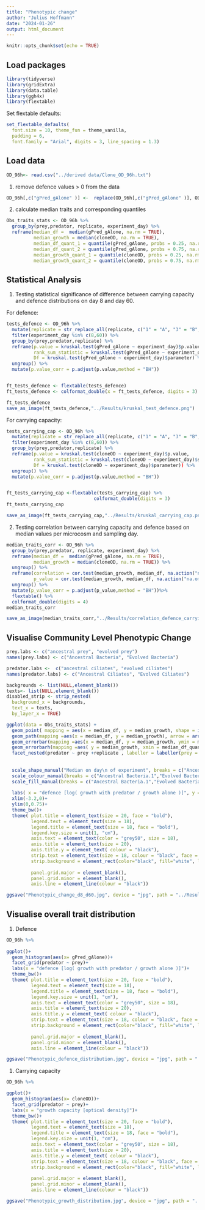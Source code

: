 ---
title: "Phenotypic change"
author: "Julius Hoffmann"
date: "2024-01-26"
output: html_document
---

```{r setup, include=FALSE}
knitr::opts_chunk$set(echo = TRUE)
```

## Load packages

```{r , message=FALSE}
library(tidyverse)
library(gridExtra)
library(data.table)
library(ggh4x)
library(flextable)
```

Set flextable defaults:

```{r}
set_flextable_defaults(
  font.size = 10, theme_fun = theme_vanilla,
  padding = 6,
  font.family = "Arial", digits = 3, line_spacing = 1.3)
```


## Load data

```{r pressure, echo=FALSE}
OD_96h<- read.csv("../derived data/Clone_OD_96h.txt")
```

1) remove defence values > 0 from the data
```{r}
OD_96h[,c("gPred_gAlone" )] <-  replace(OD_96h[,c("gPred_gAlone" )], OD_96h[,c("gPred_gAlone" )] > 0, c(NA))
```

2) calculate median traits and corresponding quantiles

```{r}

Obs_traits_stats <- OD_96h %>% 
  group_by(prey,predator, replicate, experiment_day) %>% 
  reframe(median_df =  median(gPred_gAlone, na.rm = TRUE),
          median_growth = median(cloneOD, na.rm = TRUE),
          median_df_quant_1 = quantile(gPred_gAlone, probs = 0.25, na.rm = TRUE), 
          median_df_quant_2 = quantile(gPred_gAlone, probs = 0.75, na.rm = TRUE),
          median_growth_quant_1 = quantile(cloneOD, probs = 0.25, na.rm = TRUE), 
          median_growth_quant_2 = quantile(cloneOD, probs = 0.75, na.rm = TRUE))

```

## Statistical Analysis
1) Testing statistical significance of difference between carrying capacity and defence distributions on day 8 and day 60.

For defence:
```{r}
tests_defence <- OD_96h %>% 
  mutate(replicate = str_replace_all(replicate, c("1" = "A", "3" = "B", "5" = "C"))) %>% 
  filter(experiment_day %in% c(8,60)) %>% 
  group_by(prey,predator,replicate) %>% 
  reframe(p.value = kruskal.test(gPred_gAlone ~ experiment_day)$p.value,
          rank_sum_statistic = kruskal.test(gPred_gAlone ~ experiment_day)$statistic,
          Df = kruskal.test(gPred_gAlone ~ experiment_day)$parameter) %>% 
  ungroup() %>% 
  mutate(p.value_corr = p.adjust(p.value,method = "BH"))


ft_tests_defence <- flextable(tests_defence) 
ft_tests_defence <- colformat_double(x = ft_tests_defence, digits = 3)

ft_tests_defence 
save_as_image(ft_tests_defence,"../Results/kruskal_test_defence.png")
```

For carrying capacity:
```{r}
tests_carrying_cap <- OD_96h %>% 
  mutate(replicate = str_replace_all(replicate, c("1" = "A", "3" = "B", "5" = "C"))) %>% 
  filter(experiment_day %in% c(8,60)) %>% 
  group_by(prey,predator,replicate) %>% 
  reframe(p.value = kruskal.test(cloneOD ~ experiment_day)$p.value,
          rank_sum_statistic = kruskal.test(cloneOD ~ experiment_day)$statistic,
          Df = kruskal.test(cloneOD ~ experiment_day)$parameter)) %>% 
  ungroup() %>% 
  mutate(p.value_corr = p.adjust(p.value,method = "BH")) 


ft_tests_carrying_cap <-flextable(tests_carrying_cap) %>% 
                                colformat_double(digits = 3)
ft_tests_carrying_cap

save_as_image(ft_tests_carrying_cap,"../Results/kruskal_carrying_cap.png")
```


2) Testing correlation between carrying capacity and defence based on median values per microcosm and sampling day.

```{r}

median_traits_corr <- OD_96h %>% 
  group_by(prey,predator, replicate, experiment_day) %>% 
  reframe(median_df =  median(gPred_gAlone, na.rm = TRUE),
          median_growth = median(cloneOD, na.rm = TRUE)) %>% 
  ungroup() %>% 
  reframe(correlation = cor.test(median_growth, median_df, na.action("na.omit"),method = "kendall")$estimate,
          p_value = cor.test(median_growth, median_df, na.action("na.omit"),method = "kendall")$p.value) %>% 
  ungroup() %>% 
  mutate(p_value_corr = p.adjust(p_value,method = "BH"))%>% 
  flextable() %>% 
  colformat_double(digits = 4)
median_traits_corr

save_as_image(median_traits_corr,"../Results/correlation_defence_carrying_cap.png")
```


## Visualise Community Level Phenotypic Change

```{r, echo=FALSE}
prey.labs <- c("ancestral prey", "evolved prey")
names(prey.labs) <- c("Ancestral Bacteria", "Evolved Bacteria")

predator.labs <-  c("ancestral ciliates", "evolved ciliates")
names(predator.labs) <- c("Ancestral Ciliates", "Evolved Ciliates")

backgrounds <- list(NULL,element_blank())
texts<- list(NULL,element_blank())
disabled_strip <- strip_nested(
  background_x = backgrounds,
  text_x = texts,
  by_layer_x = TRUE)

ggplot(data = Obs_traits_stats) +
  geom_point( mapping = aes(x = median_df, y = median_growth, shape = interaction(predator,experiment_day), colour = interaction(prey,replicate), fill=interaction(prey,replicate) ),size = 4, stroke = 1.6)+
  geom_path(mapping =aes(x = median_df, y = median_growth), arrow = arrow(length=unit(0.3,"cm"),type = "closed",angle = 20), colour = "#000000", linewidth = 0.8) +
  geom_errorbar(mapping =aes(x = median_df, y = median_growth, ymin = median_growth_quant_1, ymax = median_growth_quant_2), width=.00, linewidth = 0.6)+
  geom_errorbarh(mapping =aes( y = median_growth, xmin = median_df_quant_1, xmax = median_df_quant_2), height=.00, linewidth = 0.6)+
  facet_nested(predator ~ prey +replicate , labeller = labeller(prey = prey.labs, predator = predator.labs), strip = disabled_strip)+
  
  
  scale_shape_manual("Median on day\n of experiment", breaks = c("Ancestral Ciliates.8","Ancestral Ciliates.28","Ancestral Ciliates.60","Evolved Ciliates.8", "Evolved Ciliates.28","Evolved Ciliates.60"), values = c(1,21,19,2,24,17) ,guide = "none")+
  scale_colour_manual(breaks = c("Ancestral Bacteria.1","Evolved Bacteria.1","Ancestral Bacteria.3","Evolved Bacteria.3","Ancestral Bacteria.5","Evolved Bacteria.5"), values = c("#7cac00e6","#c87cffff","#7cac00e6", "#00bec4ff","#7cac00e6","#f8776eff"),guide = "none")+
  scale_fill_manual(breaks = c("Ancestral Bacteria.1","Evolved Bacteria.1","Ancestral Bacteria.3","Evolved Bacteria.3","Ancestral Bacteria.5","Evolved Bacteria.5"), values = c("#CCCCCC","#CCCCCC","#CCCCCC", "#CCCCCC","#CCCCCC","#CCCCCC"),guide = "none")+
  
  labs( x = "defence [log( growth with predator / growth alone )]", y = "growth capacity [optical density]")+
  xlim(-3.2,0)+
  ylim(0,0.75)+
  theme_bw()+
  theme( plot.title = element_text(size = 20, face = "bold"),
         legend.text = element_text(size = 18),
         legend.title = element_text(size = 18, face = "bold"),
         legend.key.size = unit(1, "cm"),
         axis.text = element_text(color = "grey50", size = 18),
         axis.title = element_text(size = 20),
         axis.title.y = element_text( colour = "black"),
         strip.text = element_text(size = 18, colour = "black", face = "bold"),
         strip.background = element_rect(color="black", fill="white", linewidth=1, linetype="solid"),
         
         panel.grid.major = element_blank(),
         panel.grid.minor = element_blank(), 
         axis.line = element_line(colour = "black"))  

ggsave("Phenotypic_change_d8_d60.jpg", device = "jpg", path = "../Results", width = 450, height = 200,  units = "mm" )
```

## Visualise overall trait distribution

1) Defence

```{r, echo=FALSE, fig.dim=c(10,8)}

OD_96h %>% 
 
ggplot()+
  geom_histogram(aes(x= gPred_gAlone))+
  facet_grid(predator ~ prey)+
  labs(x = "defence [log( growth with predator / growth alone )]")+
  theme_bw()+
  theme( plot.title = element_text(size = 20, face = "bold"),
         legend.text = element_text(size = 18),
         legend.title = element_text(size = 18, face = "bold"),
         legend.key.size = unit(1, "cm"),
         axis.text = element_text(color = "grey50", size = 18),
         axis.title = element_text(size = 20),
         axis.title.y = element_text( colour = "black"),
         strip.text = element_text(size = 18, colour = "black", face = "bold"),
         strip.background = element_rect(color="black", fill="white", linewidth=1, linetype="solid"),
         
         panel.grid.major = element_blank(),
         panel.grid.minor = element_blank(), 
         axis.line = element_line(colour = "black"))  

ggsave("Phenotypic_defence_distribution.jpg", device = "jpg", path = "../Results", width = 360, height = 200,  units = "mm" )

```

1) Carrying capacity

```{r, echo=FALSE, fig.dim=c(10,8)}

OD_96h %>% 

ggplot()+
  geom_histogram(aes(x= cloneOD))+
  facet_grid(predator ~ prey)+
  labs(x = "growth capacity [optical density]")+
  theme_bw()+
  theme( plot.title = element_text(size = 20, face = "bold"),
         legend.text = element_text(size = 18),
         legend.title = element_text(size = 18, face = "bold"),
         legend.key.size = unit(1, "cm"),
         axis.text = element_text(color = "grey50", size = 18),
         axis.title = element_text(size = 20),
         axis.title.y = element_text( colour = "black"),
         strip.text = element_text(size = 18, colour = "black", face = "bold"),
         strip.background = element_rect(color="black", fill="white", linewidth=1, linetype="solid"),
         
         panel.grid.major = element_blank(),
         panel.grid.minor = element_blank(), 
         axis.line = element_line(colour = "black"))  

ggsave("Phenotypic_growth_distribution.jpg", device = "jpg", path = "../Results", width = 360, height = 200,  units = "mm" )

```
